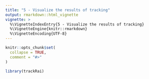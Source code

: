 ```yaml
---
title: "5 - Visualize the results of tracking"
output: rmarkdown::html_vignette
vignette: >
  %\VignetteIndexEntry{5 - Visualize the results of tracking}
  %\VignetteEngine{knitr::rmarkdown}
  %\VignetteEncoding{UTF-8}
---
```


```r
knitr::opts_chunk$set(
  collapse = TRUE,
  comment = "#>"
)
```

```r
library(trackRai)
```
